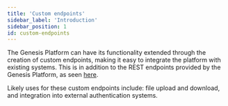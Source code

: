 ---
title: 'Custom endpoints'
sidebar_label: 'Introduction'
sidebar_position: 1
id: custom-endpoints
---




The Genesis Platform can have its functionality extended through the creation of custom endpoints, making it easy to integrate the platform with existing systems. This is in addition to the REST endpoints provided by the Genesis Platform, as seen [here](/creating-applications/defining-your-application/integrations/rest-endpoints/).

Likely uses for these custom endpoints include: file upload and download, and integration into external authentication systems.
